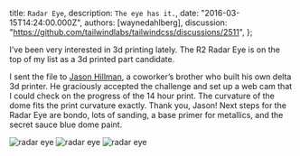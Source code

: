 
  title: `Radar Eye`,
  description: `The eye has it.`,
  date: "2016-03-15T14:24:00.000Z",
  authors: [waynedahlberg],
  discussion: "https://github.com/tailwindlabs/tailwindcss/discussions/2511",
};

I’ve been very interested in 3d printing lately. The R2 Radar Eye is on the top of my list as a 3d printed part candidate.

<!--more-->

I sent the file to [Jason Hillman](https://www.instagram.com/hillmanjason/), a coworker’s brother who built his own delta 3d printer. He graciously accepted the challenge and set up a web cam that I could check on the progress of the 14 hour print. The curvature of the dome fits the print curvature exactly. Thank you, Jason! Next steps for the Radar Eye are bondo, lots of sanding, a base primer for metallics, and the secret sauce blue dome paint.

<img src={image3} alt="radar eye" />
<img src={image2} alt="radar eye" />
<img src={image1} alt="radar eye" />
